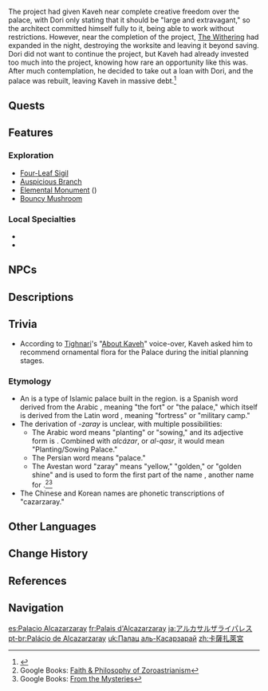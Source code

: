 {{Location Infobox
|image        = The Palace of Alcazarzaray.png
|type         = Subarea
|region       = Sumeru
|subregion    = Dharma Forest
|area         = Lokapala Jungle
}}
{{Location Intro|description=<p>The Palace of Alcazarzaray is currently owned by [[Dori]]. It was designed by [[Kaveh]] and is considered to be his magnum opus.</p>}}

The project had given Kaveh near complete creative freedom over the palace, with Dori only stating that it should be "large and extravagant," so the architect committed himself fully to it, being able to work without restrictions. However, near the completion of the project, [[The Withering]] had expanded in the night, destroying the worksite and leaving it beyond saving. Dori did not want to continue the project, but Kaveh had already invested too much into the project, knowing how rare an opportunity like this was. After much contemplation, he decided to take out a loan with Dori, and the palace was rebuilt, leaving Kaveh in massive debt.<ref>{{Ref/CS|Kaveh|4}}</ref>
<!--
==Points of Interest==
{{Locations by Category Table|type=Points of Interest}}
-->
==Quests==
{{Quests by Category List|heo=1}}

==Features==
===Exploration===
* [[Four-Leaf Sigil]]
* [[Auspicious Branch]]
* [[Elemental Monument]] ({{Dendro}})
* [[Bouncy Mushroom]]

===Local Specialties===
* {{Item|Padisarah}}
* {{Item|Nilotpala Lotus}}

==NPCs==
{{column|2|
* [[Ehsan]]
* [[Gaston]] &mdash; Reporter, [[The Steambird]]
* [[Goshtasb]] &mdash; Butler
* [[Mandana]]
* [[Rajavi]] &mdash; Merchant
* [[Sasani]] &mdash; Student
* [[Shaghayeh]]
* [[Soltani]]
* [[Zhila]] &mdash; Merchant
}}

==Descriptions==
{{Description|A purple garden lies before the palace in the depths of the woods. The flowers dance and the warblers sing &mdash; a more fitting scene for a lovely encounter one could not find.|Viewpoint, [[Memory of Alcazarzaray]]}}
<!--
==Soundtracks==
{{Soundtracks by Category Table|{{subst:PAGENAME}} Soundtracks|header={{subst:PAGENAME}}}}
-->
==Trivia==
* According to [[Tighnari]]'s "[[Tighnari/Voice-Overs#About Kaveh|About Kaveh]]" voice-over, Kaveh asked him to recommend ornamental flora for the Palace during the initial planning stages.

===Etymology===
* An ''{{w|alcázar}}'' is a type of Islamic palace built in the {{w|al-Andalus}} region. {{es|Alcázar}} is a Spanish word derived from the Arabic {{lang|mini=1|ar=القصر|ar_rm=al-qaṣr}}, meaning "the fort" or "the palace," which itself is derived from the Latin word {{lang|mini=1|la=''castrum''}}, meaning "fortress" or "military camp."
* The derivation of ''-zaray'' is unclear, with multiple possibilities:
** The Arabic word {{lang|mini=1|ar={{wt|زرع|زَرَعَ|Pronunciation_1}}|ar_rm=zaraʿa}} means "planting" or "sowing," and its adjective form is {{lang|mini=1|ar=زَرْعَيْ|ar_rm=zaray}}. Combined with ''alcázar'', or ''al-qasr'', it would mean "Planting/Sowing Palace."
** The Persian word {{lang|mini=1|fa={{wt|سرای||Persian}}|fa_rm=sarây}} means "palace."
** The Avestan word "zaray" means "yellow," "golden," or "golden shine" and is used to form the first part of the name {{w|Zarathustra}}, another name for {{w|Zoraster}}.<ref>Google Books: [https://www.google.ca/books/edition/Faith_philosophy_of_Zoroastrianism/4lNPn6kQEAcC?gbpv=1&dq=zaray&pg=PA14 Faith & Philosophy of Zoroastrianism]</ref><ref>Google Books: [https://www.google.ca/books/edition/From_the_Mysteries/hvvoDwAAQBAJ?gbpv=1&pg=PA148 From the Mysteries]</ref>
* The Chinese and Korean names are phonetic transcriptions of "cazarzaray."
<!--
-->
==Other Languages==
{{Other Languages|default_hidden=1
|en      = Palace of Alcazarzaray
|zhs     = 卡萨扎莱宫
|zhs_rm  = Kǎsàzhālái-gōng
|zht     = 卡薩扎萊宮
|zht_rm  = Kǎsàzhālái-gōng
|ja      = アルカサルザライパレス
|ja_rm   = Arukasaruzarai Paresu
|ko      = 카자르자레궁
|ko_rm   = Kajareujare-Gung
|es      = Palacio Alcazarzaray
|fr      = Palais d'Alcazarzaray
|ru      = Дворец Алькасар-сарай
|th      = วัง Alcazarzaray
|th_rm   = Wang Alcazarzaray
|vi      = Cung Điện Alcazarzaray
|de      = Palast Alcazarzaray
|id      = Istana Alcazarzaray
|pt      = Palácio Alzarzaray
|tr      = Alkazar Sarayı
|it      = Palazzo di Alcazarzaray
}}

==Change History==
{{Change History|3.0}}

==References==
{{Reflist}}

==Navigation==
{{Area Navbox|Sumeru}}

[[es:Palacio Alcazarzaray]]
[[fr:Palais d'Alcazarzaray]]
[[ja:アルカサルザライパレス]]
[[pt-br:Palácio de Alcazarzaray]]
[[uk:Палац аль-Каcарзарай]]
[[zh:卡薩扎萊宮]]